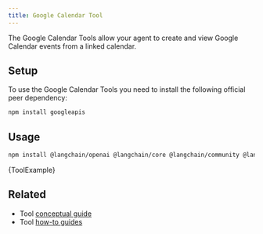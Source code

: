 ```yaml
---
title: Google Calendar Tool
---
```


The Google Calendar Tools allow your agent to create and view Google Calendar events from a linked calendar.

## Setup

To use the Google Calendar Tools you need to install the following official peer dependency:

```bash npm2yarn
npm install googleapis
```
## Usage



<IntegrationInstallTooltip/>

```bash npm2yarn
npm install @langchain/openai @langchain/core @langchain/community @langchain/langgraph
```

<CodeBlock language="typescript">{ToolExample}</CodeBlock>

## Related

- Tool [conceptual guide](/oss/concepts/tools)
- Tool [how-to guides](/oss/how-to/#tools)
